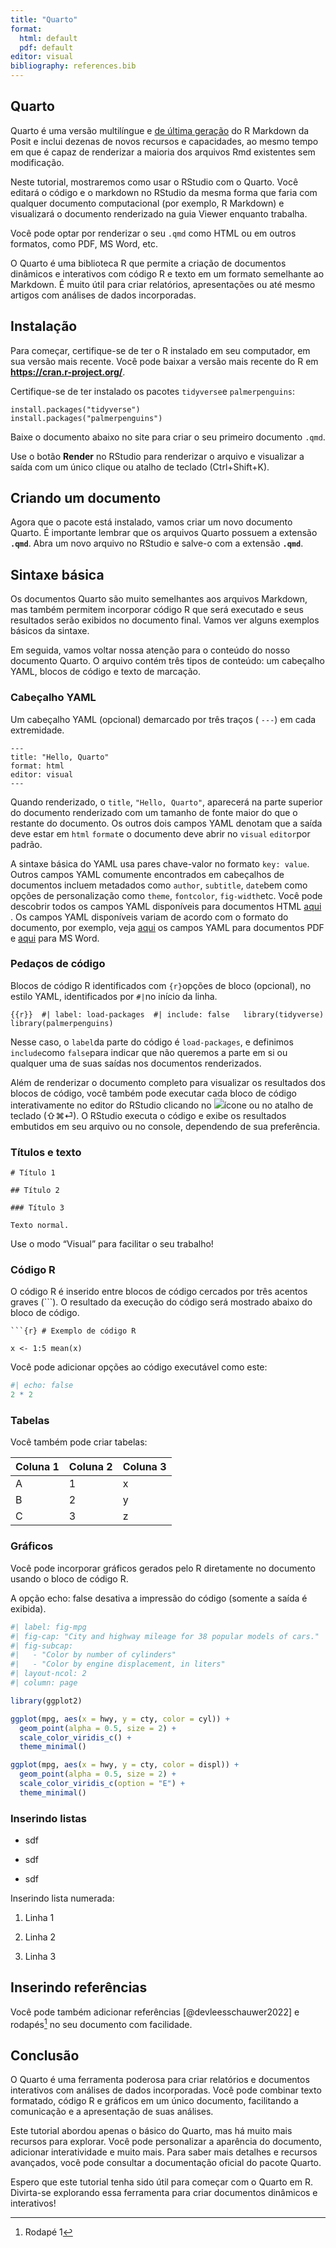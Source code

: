 ```yaml
---
title: "Quarto"
format:
  html: default
  pdf: default
editor: visual
bibliography: references.bib
---
```


## Quarto

Quarto é uma versão multilíngue e [de última geração](https://quarto-org.translate.goog/docs/faq/rmarkdown.html?_x_tr_sl=en&_x_tr_tl=pt&_x_tr_hl=pt-BR&_x_tr_pto=wapp) do R Markdown da Posit e inclui dezenas de novos recursos e capacidades, ao mesmo tempo em que é capaz de renderizar a maioria dos arquivos Rmd existentes sem modificação.

Neste tutorial, mostraremos como usar o RStudio com o Quarto. Você editará o código e o markdown no RStudio da mesma forma que faria com qualquer documento computacional (por exemplo, R Markdown) e visualizará o documento renderizado na guia Viewer enquanto trabalha.

Você pode optar por renderizar o seu `.qmd` como HTML ou em outros formatos, como PDF, MS Word, etc.

O Quarto é uma biblioteca R que permite a criação de documentos dinâmicos e interativos com código R e texto em um formato semelhante ao Markdown. É muito útil para criar relatórios, apresentações ou até mesmo artigos com análises de dados incorporadas.

## **Instalação**

Para começar, certifique-se de ter o R instalado em seu computador, em sua versão mais recente. Você pode baixar a versão mais recente do R em [**https://cran.r-project.org/**](https://cran.r-project.org/).

Certifique-se de ter instalado os pacotes `tidyverse`e `palmerpenguins`:

```         
install.packages("tidyverse") 
install.packages("palmerpenguins")
```

Baixe o documento abaixo no site para criar o seu primeiro documento `.qmd`.

Use o botão **Render** no RStudio para renderizar o arquivo e visualizar a saída com um único clique ou atalho de teclado (Ctrl+Shift+K).

## **Criando um documento**

Agora que o pacote está instalado, vamos criar um novo documento Quarto. É importante lembrar que os arquivos Quarto possuem a extensão **`.qmd`**. Abra um novo arquivo no RStudio e salve-o com a extensão **`.qmd`**.

## **Sintaxe básica**

Os documentos Quarto são muito semelhantes aos arquivos Markdown, mas também permitem incorporar código R que será executado e seus resultados serão exibidos no documento final. Vamos ver alguns exemplos básicos da sintaxe.

Em seguida, vamos voltar nossa atenção para o conteúdo do nosso documento Quarto. O arquivo contém três tipos de conteúdo: um cabeçalho YAML, blocos de código e texto de marcação.

### **Cabeçalho YAML**

Um cabeçalho YAML (opcional) demarcado por três traços ( `---`) em cada extremidade.

```         
--- 
title: "Hello, Quarto" 
format: html 
editor: visual 
---
```

Quando renderizado, o `title`, `"Hello, Quarto"`, aparecerá na parte superior do documento renderizado com um tamanho de fonte maior do que o restante do documento. Os outros dois campos YAML denotam que a saída deve estar em `html` `format`e o documento deve abrir no `visual` `editor`por padrão.

A sintaxe básica do YAML usa pares chave-valor no formato `key: value`. Outros campos YAML comumente encontrados em cabeçalhos de documentos incluem metadados como `author`, `subtitle`, `date`bem como opções de personalização como `theme`, `fontcolor`, `fig-width`etc. Você pode descobrir todos os campos YAML disponíveis para documentos HTML [aqui](https://quarto-org.translate.goog/docs/reference/formats/html.html?_x_tr_sl=en&_x_tr_tl=pt&_x_tr_hl=pt-BR&_x_tr_pto=wapp) . Os campos YAML disponíveis variam de acordo com o formato do documento, por exemplo, veja [aqui](https://quarto-org.translate.goog/docs/reference/formats/pdf.html?_x_tr_sl=en&_x_tr_tl=pt&_x_tr_hl=pt-BR&_x_tr_pto=wapp) os campos YAML para documentos PDF e [aqui](https://quarto-org.translate.goog/docs/reference/formats/docx.html?_x_tr_sl=en&_x_tr_tl=pt&_x_tr_hl=pt-BR&_x_tr_pto=wapp) para MS Word.

### **Pedaços de código**

Blocos de código R identificados com `{r}`opções de bloco (opcional), no estilo YAML, identificados por `#|`no início da linha.

```{{r}} 
#| label: load-packages 
#| include: false  
library(tidyverse) 
library(palmerpenguins) 
```

Nesse caso, o `label`da parte do código é `load-packages`, e definimos `include`como `false`para indicar que não queremos a parte em si ou qualquer uma de suas saídas nos documentos renderizados.

Além de renderizar o documento completo para visualizar os resultados dos blocos de código, você também pode executar cada bloco de código interativamente no editor do RStudio clicando no ![](https://d33wubrfki0l68.cloudfront.net/18153fb9953057ee5cff086122bd26f9cee8fe93/3aba9/images/notebook-run-chunk.png)ícone ou no atalho de teclado (⇧⌘⏎). O RStudio executa o código e exibe os resultados embutidos em seu arquivo ou no console, dependendo de sua preferência.

### **Títulos e texto**

`# Título 1`

`## Título 2`

`### Título 3`

`Texto normal.`

Use o modo "Visual" para facilitar o seu trabalho!

### **Código R**

O código R é inserido entre blocos de código cercados por três acentos graves (\`\`\`). O resultado da execução do código será mostrado abaixo do bloco de código.

```` ```{r} # Exemplo de código R ````

`x <- 1:5 mean(x)`

Você pode adicionar opções ao código executável como este:

```r
#| echo: false
2 * 2
```

### Tabelas

Você também pode criar tabelas:

| Coluna 1 | Coluna 2 | Coluna 3 |
|----------|----------|----------|
| A        | 1        | x        |
| B        | 2        | y        |
| C        | 3        | z        |

### Gráficos

Você pode incorporar gráficos gerados pelo R diretamente no documento usando o bloco de código R.

A opção echo: false desativa a impressão do código (somente a saída é exibida).

```r
#| label: fig-mpg
#| fig-cap: "City and highway mileage for 38 popular models of cars."
#| fig-subcap:
#|   - "Color by number of cylinders"
#|   - "Color by engine displacement, in liters"
#| layout-ncol: 2
#| column: page

library(ggplot2)

ggplot(mpg, aes(x = hwy, y = cty, color = cyl)) +
  geom_point(alpha = 0.5, size = 2) +
  scale_color_viridis_c() +
  theme_minimal()

ggplot(mpg, aes(x = hwy, y = cty, color = displ)) +
  geom_point(alpha = 0.5, size = 2) +
  scale_color_viridis_c(option = "E") +
  theme_minimal()
```

### Inserindo listas

-   sdf

-   sdf

-   sdf

Inserindo lista numerada:

1.  Linha 1

2.  Linha 2

3.  Linha 3

## Inserindo referências

Você pode também adicionar referências [@devleesschauwer2022] e rodapés[^1] no seu documento com facilidade.

[^1]: Rodapé 1

## **Conclusão**

O Quarto é uma ferramenta poderosa para criar relatórios e documentos interativos com análises de dados incorporadas. Você pode combinar texto formatado, código R e gráficos em um único documento, facilitando a comunicação e a apresentação de suas análises.

Este tutorial abordou apenas o básico do Quarto, mas há muito mais recursos para explorar. Você pode personalizar a aparência do documento, adicionar interatividade e muito mais. Para saber mais detalhes e recursos avançados, você pode consultar a documentação oficial do pacote Quarto.

Espero que este tutorial tenha sido útil para começar com o Quarto em R. Divirta-se explorando essa ferramenta para criar documentos dinâmicos e interativos!
